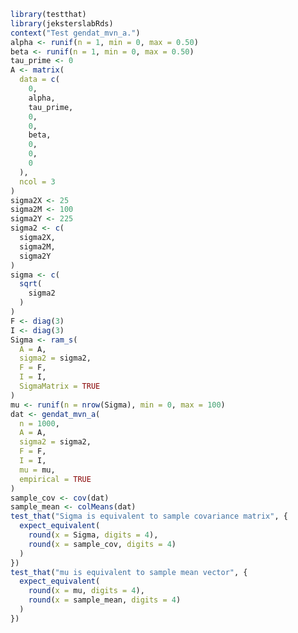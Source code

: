 
```r
library(testthat)
library(jeksterslabRds)
context("Test gendat_mvn_a.")
alpha <- runif(n = 1, min = 0, max = 0.50)
beta <- runif(n = 1, min = 0, max = 0.50)
tau_prime <- 0
A <- matrix(
  data = c(
    0,
    alpha,
    tau_prime,
    0,
    0,
    beta,
    0,
    0,
    0
  ),
  ncol = 3
)
sigma2X <- 25
sigma2M <- 100
sigma2Y <- 225
sigma2 <- c(
  sigma2X,
  sigma2M,
  sigma2Y
)
sigma <- c(
  sqrt(
    sigma2
  )
)
F <- diag(3)
I <- diag(3)
Sigma <- ram_s(
  A = A,
  sigma2 = sigma2,
  F = F,
  I = I,
  SigmaMatrix = TRUE
)
mu <- runif(n = nrow(Sigma), min = 0, max = 100)
dat <- gendat_mvn_a(
  n = 1000,
  A = A,
  sigma2 = sigma2,
  F = F,
  I = I,
  mu = mu,
  empirical = TRUE
)
sample_cov <- cov(dat)
sample_mean <- colMeans(dat)
test_that("Sigma is equivalent to sample covariance matrix", {
  expect_equivalent(
    round(x = Sigma, digits = 4),
    round(x = sample_cov, digits = 4)
  )
})
test_that("mu is equivalent to sample mean vector", {
  expect_equivalent(
    round(x = mu, digits = 4),
    round(x = sample_mean, digits = 4)
  )
})
```

